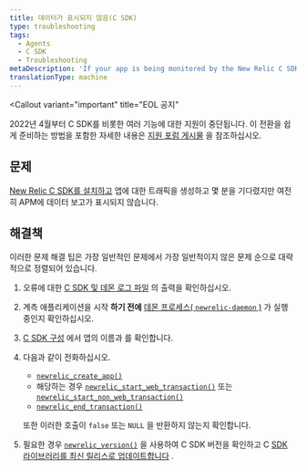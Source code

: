 ```yaml
---
title: 데이터가 표시되지 않음(C SDK)
type: troubleshooting
tags:
  - Agents
  - C SDK
  - Troubleshooting
metaDescription: 'If your app is being monitored by the New Relic C SDK but isn''t reporting data, follow these troubleshooting tips.'
translationType: machine
---
```


<Callout
  variant="important"
  title="EOL 공지"
>
  2022년 4월부터 C SDK를 비롯한 여러 기능에 대한 지원이 중단됩니다. 이 전환을 쉽게 준비하는 방법을 포함한 자세한 내용은 [지원 포럼 게시물](https://discuss.newrelic.com/t/q1-bulk-eol-announcement-fy23/181744) 을 참조하십시오.
</Callout>

## 문제

[New Relic C SDK를 설치하고](/docs/install-c-agent-compile-link-your-code) 앱에 대한 트래픽을 생성하고 몇 분을 기다렸지만 여전히 APM에 데이터 보고가 표시되지 않습니다.

## 해결책

이러한 문제 해결 팁은 가장 일반적인 문제에서 가장 일반적이지 않은 문제 순으로 대략적으로 정렬되어 있습니다.

1. 오류에 대한 [C SDK 및 데몬 로그 파일](/docs/generate-logs-troubleshooting-c-sdk) 의 출력을 확인하십시오.

2. 계측 애플리케이션을 시작 **하기 전에** [데몬 프로세스( `newrelic-daemon` )](/docs/install-c-sdk-compile-link-your-code#daemon) 가 실행 중인지 확인하십시오.

3. [C SDK 구성](/docs/c-sdk-configuration) 에서 앱의 이름과 <LicenseKey/> 를 확인합니다.

4. 다음과 같이 전화하십시오.

   * [`newrelic_create_app()`](https://newrelic.github.io/c-sdk/libnewrelic_8h.html#a61dd90439ae3cc5060021f6ab4701132)
   * 해당하는 경우 [`newrelic_start_web_transaction()`](https://newrelic.github.io/c-sdk/libnewrelic_8h.html#adbf7c1fa57482f6e0a7f291e0b5ec80f) 또는 [`newrelic_start_non_web_transaction()`](https://newrelic.github.io/c-sdk/libnewrelic_8h.html#a88648cc287f8d7e371139dc3809b7afb)
   * [`newrelic_end_transaction()`](https://newrelic.github.io/c-sdk/libnewrelic_8h.html#acbd88933d620c21b7b19f12b6f042da8)

   또한 이러한 호출이 `false` 또는 `NULL` 을 반환하지 않는지 확인합니다.

5. 필요한 경우 [`newrelic_version()`](https://newrelic.github.io/c-sdk/libnewrelic_8h.html#a8aec87e54af38e466fc5f715ef591d10) 을 사용하여 C SDK 버전을 확인하고 C [SDK 라이브러리를 최신 릴리스로 업데이트합니다](/docs/update-your-c-sdk-library) .